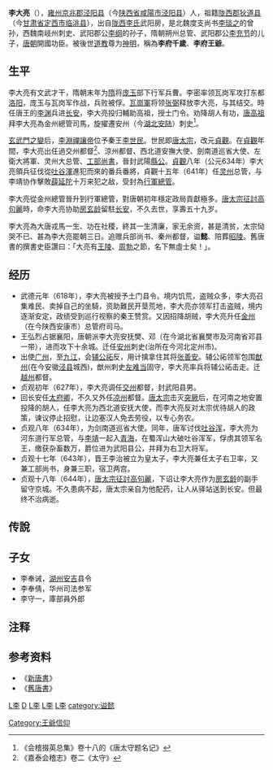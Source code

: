 {{道教}}
'''李大亮'''（{{bd|586年||644年||catIdx=L李}}），[[雍州|雍州]][[京兆郡|京兆郡]][[泾阳县|泾阳县]]（今[[陕西省|陕西省]][[咸陽市|咸陽市]][[泾阳县|泾阳县]]）人，祖籍[[陇西郡|陇西郡]][[狄道县|狄道县]]（今[[甘肃省|甘肃省]][[定西市|定西市]][[临洮县|临洮县]]），出自[[陇西李氏|陇西李氏]]武阳房，是北魏度支尚书[[李琰之|李琰之]]的曾孙，西魏南岐州刺史、武阳郡公[[李纲|李纲]]的孙子，隋朝朔州总管、武阳郡公[[李充节|李充节]]的儿子，[[唐朝|唐朝]]開國功臣。被後世[[道教|道教]]尊为[[神明|神明]]，稱為'''李府千歲'''、'''李府王爺'''。

==生平==
李大亮有文武才干，隋朝末年为[[隋|隋]]将[[庞玉|庞玉]]部下行军兵曹。李密率领瓦岗军攻打东都[[洛阳|洛阳]]，庞玉与瓦岗军作战，兵败被俘。[[瓦崗軍|瓦崗軍]]将领[[张弼|张弼]]释放李大亮，与其结交。時任唐王的[[李渊|李渊]]兵进[[长安|长安]]，李大亮投归輔助高祖，授士门令。劝降胡人有功，[[唐高祖|唐高祖]]拜李大亮為金州總管司馬，旋擢遷安州（今[[湖北|湖北]][[安陆|安陆]]）刺史<ref>《会稽掇英总集》卷十八的《唐太守题名记》</ref>。

[[玄武門之變|玄武門之變]]后，[[李淵|李淵]][[禪讓|禪讓]][[帝|帝]]位予秦王[[李世民|李世民]]。世民即[[唐太宗|唐太宗]]，改元[[貞觀|貞觀]]。在[[貞觀|貞觀]]年間，李大亮出任過交州都督<ref>《嘉泰会稽志》卷二《太守》</ref>、涼州都督、西北道安撫大使、劍南道巡省大使、左衛大將軍、灵州大总管、[[工部尚書|工部尚書]]，晉封武陽[[縣公|縣公]]。[[貞觀|貞觀]]八年（公元634年）李大亮領兵征伐從[[吐谷渾|吐谷渾]]進犯而來的番兵番將，貞觀十五年（641年）任[[灵州|灵州]]总管，与李靖协作擊敗[[薛延陀|薛延陀]]十万来犯之敌，受封為[[行軍總管|行軍總管]]。

李大亮從金州總管晉升到行軍總管，對唐朝初年穩定政局貢獻極多。[[唐太宗征討高句麗|唐太宗征討高句麗]]時，命李大亮协助[[房玄龄|房玄龄]]留駐[[长安|长安]]，不久去世，享壽五十九岁。

李大亮為大唐戎馬一生、功在社稷，終其一生清廉，家无余资，甚是清贫，太宗恸哭不已、甚為李大亮罷朝三日。追赠兵部尚书、秦州都督，谥'''懿'''、陪葬[[昭陵|昭陵]]。舊唐書的撰書史臣讚曰：「大亮有[[王陵|王陵]]、[[周勃|周勃]]之節，名下無虛士矣！」。

==经历==
* 武德元年（618年），李大亮被授予土门县令。境内饥荒，盗贼众多，李大亮召集难民、卖掉自己的坐騎，资助難民开垦荒地，李大亮亦领军打击盗贼，境内逐渐安定，政绩受到巡行视察的秦王赞赏。又因招降胡贼，李大亮升任[[金州|金州]]（在今陕西安康市）总管府司马。
* 王弘烈占据襄阳，唐朝派李大亮安抚樊、邓（在今湖北省襄樊市及河南省邓县一带），进而攻下十余城。迁任[[安州|安州]]刺史(治所在今河北定州市)。
* 出使[[广州|广州]]，至[[九江|九江]]，会[[辅公祏|辅公祏]]反，用计擒拿住其将[[张善安|张善安]]。辅公祏领军包围[[猷州|猷州]](在今安徽[[泾县|泾县]]城西)，猷州刺史[[左难当|左难当]]固守，李大亮率兵将辅公祏击走。迁[[越州|越州]]都督。
* 贞观初年（627年），李大亮调任[[交州|交州]]都督，封武阳县男。
* 回长安任[[太府卿|太府卿]]，不久又外任[[凉州|凉州]]都督。[[唐太宗|唐太宗]]击灭[[突厥|突厥]]后，在河南之地安置投降的胡人，任李大亮为西北道安抚大使，而李大亮反对太宗优待胡人的政策，谏议停止招慰，让边塞汉人免去劳役，以专心务农。
* 贞观八年（634年），为剑南道巡省大使。同年，唐军讨伐[[吐谷浑|吐谷浑]]，李大亮为河东道行军总管，与[[李靖|李靖]]一起入[[青海|青海]]，在蜀浑山大破吐谷浑军，俘虏其领军名王，缴获杂畜数万，爵位进为武阳县公，并拜为右卫大将军。
* 贞观十七年（643年），晋王李治被立为皇太子，李大亮兼任太子右卫率，又兼工部尚书，身兼三职，宿卫两宫。
* 贞观十八年（644年），[[唐太宗征討高句麗|唐太宗征討高句麗]]，下诏让李大亮作为[[房玄龄|房玄龄]]的副手留守京城。不久患病不起，唐太宗亲自为他配药，让人从驿站送到长安。但最终不治病逝。

==传說==
{{fact|[[台灣|台灣]][[台南|台南]][[南鯤鯓代天府|南鯤鯓代天府]][[五府千歲|五府千歲]]'''大王李府千歲'''，據廟方沿革即為成神的李大亮。李公文武雙全，相傳與其[[結拜|結拜]]兄弟：[[池夢彪|池夢彪]]，[[吳孝寬|吳孝寬]]，[[朱叔裕|朱叔裕]]，[[范承業|范承業]]之中，李公為大哥，五人輔助[[唐高祖|唐高祖]][[李淵|李淵]]、為大唐效力且立下赫赫戰功。

李公忠君愛國、體恤百姓，仙逝後飛昇靈霄，[[玉皇大帝|玉皇大帝]]讚其忠君愛國之忠義清廉情操，敕封為[[代天巡狩|代天巡狩]][[王爺神|王爺神]]，駐守人間，擁坐[[王船|王船]]，[[巡狩|巡狩]]四方，以驅疫除瘟，聖稱為大王[[李府千歲|李府千歲]]，以農曆四月二十六日為李公聖壽。}}

==子女==
*李奉诫，[[湖州|湖州]][[安吉|安吉]]县令
*李奉倩，华州司法参军
*李守一，庫部員外郎

== 注释 ==
{{reflist}}

== 参考资料 ==
*《[[新唐書|新唐書]]》
*《[[舊唐書|舊唐書]]》

[[category:涇陽人|L李]]
[[category:陇西李氏|D]]
[[category:唐朝军事人物|L李]]
[[category:唐朝县男|L李]]
[[category:唐朝縣公|L李]]
[[category:谥懿|category:谥懿]]
[[Category:王爺信仰|Category:王爺信仰]]